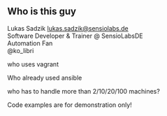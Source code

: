 <AlignLeft>

## Who is this guy

Lukas Sadzik <lukas.sadzik@sensiolabs.de>  
Software Developer & Trainer @ SensioLabsDE  
Automation Fan  
@ko_libri  

</AlignLeft>


<Notes>

who uses vagrant

Who already used ansible  

who has to handle more than 2/10/20/100  machines?  

Code examples are for demonstration only!

</Notes> 

